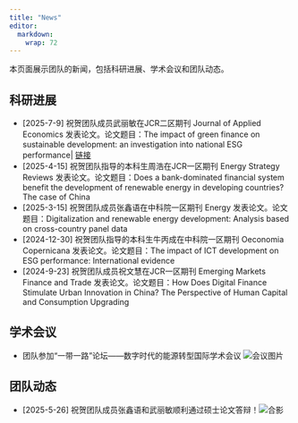```yaml
---
title: "News"
editor: 
  markdown: 
    wrap: 72
---
```



本页面展示团队的新闻，包括科研进展、学术会议和团队动态。


## 科研进展

- [2025-7-9] 祝贺团队成员武丽敏在JCR二区期刊 Journal of Applied Economics 发表论文。论文题目：The impact of green finance on sustainable development: an investigation into national ESG performance| [链接](https://doi.org/10.1080/15140326.2025.2528672)
- [2025-4-15] 祝贺团队指导的本科生周浩在JCR一区期刊 Energy Strategy Reviews 发表论文。论文题目：Does a bank-dominated financial system benefit the development of renewable energy in developing countries? The case of China
- [2025-3-15] 祝贺团队成员张鑫语在中科院一区期刊 Energy 发表论文。论文题目：Digitalization and renewable energy development: Analysis based on cross-country panel data
- [2024-12-30] 祝贺团队指导的本科生牛丙成在中科院一区期刊 Oeconomia Copernicana 发表论文。论文题目：The impact of ICT development on ESG performance: International evidence
- [2024-9-23] 祝贺团队成员祝文慧在JCR一区期刊 Emerging Markets Finance and Trade 发表论文。论文题目：How Does Digital Finance Stimulate Urban Innovation in China? The Perspective of Human Capital and Consumption Upgrading



## 学术会议

- 团队参加“一带一路”论坛——数字时代的能源转型国际学术会议 ![会议图片](/images/202509XUT.jpg )
    
## 团队动态

- [2025-5-26] 祝贺团队成员张鑫语和武丽敏顺利通过硕士论文答辩！![合影](/images/202506.jpg )
    



